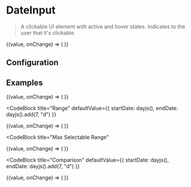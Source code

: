 
# DateInput

> A clickable UI element with active and hover states. Indicates to the user that it's clickable.

<CodeBlock defaultValue={dayjs()}>
  {(value, onChange) => (
    <Date label="Select Date" value={value} onChange={onChange} numMonths={2} withTime/>
  )}
</CodeBlock>

## Configuration

<ConfigBlock of={Date} />

## Examples

<CodeBlock title="Single" defaultValue={dayjs()}>
  {(value, onChange) => (
    <Date label="Select Date" value={value} onChange={onChange} numMonths={2} />
  )}
</CodeBlock>

<CodeBlock
  title="Range"
  defaultValue={{ startDate: dayjs(), endDate: dayjs().add(7, "d") }}
>
  {(value, onChange) => (
    <Date
      label="Select Date"
      value={value}
      onChange={onChange}
      numMonths={2}
      withRange
    />
  )}
</CodeBlock>

<CodeBlock
  title="Max Selectable Range"
>
  {(value, onChange) => (
    <Date
      label="Select Date"
      onChange={onChange}
      numMonths={2}
      withRange
      maxSelectableRange={5}
    />
  )}
</CodeBlock>

<CodeBlock
  title="Comparison"
  defaultValue={{ startDate: dayjs(), endDate: dayjs().add(7, "d") }}
>
  {(value, onChange) => (
    <Date
      label="Select Date"
      value={value}
      onChange={onChange}
      numMonths={2}
      withRange
      withComparison
    />
  )}
</CodeBlock>
